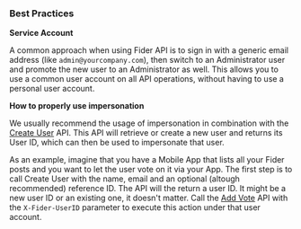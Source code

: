 <h3 id="best-practices">Best Practices</h3>

<strong id="service-account">Service Account</strong>

A common approach when using Fider API is to sign in with a generic email address (like `admin@yourcompany.com`), then switch to an Administrator user and promote the new user to an Administrator as well. This allows you to use a common user account on all API operations, without having to use a personal user account.

<strong id="use-impersonation-property">How to properly use impersonation</strong>

We usually recommend the usage of impersonation in combination with the <a href="#create-user">Create User</a> API. This API will retrieve or create a new user and returns its User ID, which can then be used to impersonate that user.

As an example, imagine that you have a Mobile App that lists all your Fider posts and you want to let the user vote on it via your App. The first step is to call Create User with the name, email and an optional (altough recommended) reference ID. The API will the return a user ID. It might be a new user ID or an existing one, it doesn't matter. Call the <a href="#add-vote">Add Vote</a> API with the `X-Fider-UserID` parameter to execute this action under that user account.
